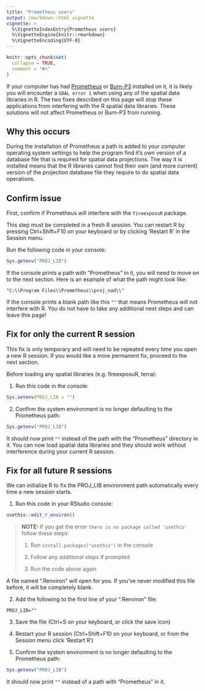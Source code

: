 ```yaml
---
title: "Prometheus users"
output: rmarkdown::html_vignette
vignette: >
  %\VignetteIndexEntry{Prometheus users}
  %\VignetteEngine{knitr::rmarkdown}
  %\VignetteEncoding{UTF-8}
---
```


```r
knitr::opts_chunk$set(
  collapse = TRUE,
  comment = "#>"
)
```

If your computer has had [Prometheus](https://firegrowthmodel.ca/#/prometheus_overview) or 
 [Burn-P3](https://firegrowthmodel.ca/#/burnp3_overview) installed on it, it is likely you will encounter a `GDAL error 1` when using any of the spatial data libraries in R. The two fixes described on this page will stop these applications from interfering with the R spatial data libraries. These solutions will not affect Prometheus or Burn-P3 from running. 

## Why this occurs

During the installation of Prometheus a path is added to your computer operating system settings to help the program find it's own version of a database file that is required for spatial data projections. The way it is installed means that the R libraries cannot find their own (and more current) version of the projection database file they require to do spatial data operations. 

## Confirm issue

First, confirm if Prometheus will interfere with the `fireexposuR` package. 

This step must be completed in a fresh R session. You can restart R by pressing 
Ctrl+Shift+F10 on your keyboard or by clicking 'Restart R' in the Session menu. 

Run the following code in your console:

```r
Sys.getenv("PROJ_LIB")
```

If the console prints a path with "Prometheus" in it, you will need to move on to the next section. Here is an example of what the path might look like:

`"C:\\Program Files\\Prometheus\\proj_nad\\"`

If the console prints a blank path like this `""` that means Prometheus will not interfere with R. You do not have to take any additional next steps and can leave this page!

## Fix for only the current R session

This fix is only temporary and will need to be repeated every time you open a 
new R session. If you would like a more permanent fix, proceed to the next 
section. 

Before loading any spatial libraries (e.g. fireexposuR, terra):

1. Run this code in the console:

```r
Sys.setenv(PROJ_LIB = "")
```

2. Confirm the system environment is no longer defaulting to the Prometheus path:

```r
Sys.getenv("PROJ_LIB")
```

It should now print `""` instead of the path with the "Prometheus" directory in it. You can now load spatial data libraries and they should work without interference during your current R session. 

## Fix for all future R sessions

We can initialize R to fix the PROJ_LIB environment path automatically every time a new session starts.

1. Run this code in your RStudio console:

```r
usethis::edit_r_environ()
```

> **NOTE:**
> If you get the error `there is no package called 'usethis'`
> follow these steps:
>
> 1. Run `install.packages("usethis")` in the console
>
> 2. Follow any additional steps if prompted
>
> 3. Run the code above again

A file named ".Renviron" will open for you. If you've never modified this file before, it will be completely blank.

2. Add the following to the first line of your ".Renviron" file:

`PROJ_LIB=""`

3. Save the file (Ctrl+S on your keyboard, or click the save icon)

4. Restart your R session (Ctrl+Shift+F10 on your keyboard, or from the Session menu click 'Restart R')

5. Confirm the system environment is no longer defaulting to the Prometheus path:

```r
Sys.getenv("PROJ_LIB")
```

It should now print `""` instead of a path with "Prometheus" in it.
